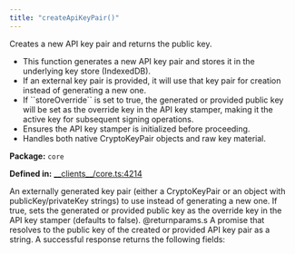 ```yaml
---
title: "createApiKeyPair()"
---
```



<H3Bordered text="Overview" />

Creates a new API key pair and returns the public key.

<ul>
  <li>This function generates a new API key pair and stores it in the underlying key store (IndexedDB).</li>
  <li>If an external key pair is provided, it will use that key pair for creation instead of generating a new one.</li>
  <li>If ``storeOverride`` is set to true, the generated or provided public key will be set as the override key in the API key stamper, making it the active key for subsequent signing operations.</li>
  <li>Ensures the API key stamper is initialized before proceeding.</li>
  <li>Handles both native CryptoKeyPair objects and raw key material.</li>
</ul>

<p><strong>Package:</strong> <code>core</code></p>

<p><strong>Defined in:</strong> <a href="https://github.com/tkhq/sdk/blob/main/packages/core/src/__clients__/core.ts#L4214">__clients__/core.ts:4214</a></p>

<H3Bordered text="Parameters" />

<ParamField body="params" type='CreateApiKeyPairParams' required={false} >
  <Expandable title="params details">
    <NestedParam parentKey="params" childKey="externalKeyPair" type='CryptoKeyPair | object' required={false}>
An externally generated key pair (either a CryptoKeyPair or an object with publicKey/privateKey strings) to use instead of generating a new one.
</NestedParam>
    <NestedParam parentKey="params" childKey="storeOverride" type='boolean' required={false}>
If true, sets the generated or provided public key as the override key in the API key stamper (defaults to false).
@returnparams.s A promise that resolves to the public key of the created or provided API key pair as a string.
</NestedParam>
  </Expandable>
</ParamField>

<H3Bordered text="Response" />
A successful response returns the following fields:

<ResponseField name="returns" type="string" required={true} />
